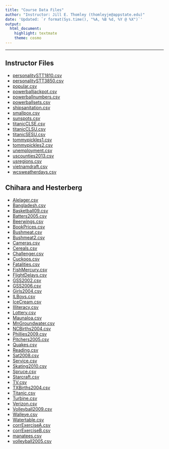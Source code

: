 ```yaml
---
title: "Course Data Files"
author: "Instructor: Jill E. Thomley (thomleyje@appstate.edu)"
date: 'Updated: `r format(Sys.time(), "%A, %B %d, %Y @ %X")`'
output: 
  html_document: 
    highlight: textmate
    theme: cosmo
---
```


<hr>

## Instructor Files {-}

* [personalitySTT1810.csv](https://raw.githubusercontent.com/STAT-JET-ASU/Datasets/master/Chihara/personalitySTT1810.csv)
* [personalitySTT3850.csv](https://raw.githubusercontent.com/STAT-JET-ASU/Datasets/master/Chihara/personalitySTT3850.csv)
* [popular.csv](https://raw.githubusercontent.com/STAT-JET-ASU/Datasets/master/Chihara/popular.csv)
* [powerballjackpot.csv](https://raw.githubusercontent.com/STAT-JET-ASU/Datasets/master/Chihara/powerballjackpot.csv)
* [powerballnumbers.csv](https://raw.githubusercontent.com/STAT-JET-ASU/Datasets/master/Chihara/powerballnumbers.csv)
* [powerballsets.csv](https://raw.githubusercontent.com/STAT-JET-ASU/Datasets/master/Chihara/powerballsets.csv)
* [shipsanitation.csv](https://raw.githubusercontent.com/STAT-JET-ASU/Datasets/master/Chihara/shipsanitation.csv)
* [smallpox.csv](https://raw.githubusercontent.com/STAT-JET-ASU/Datasets/master/Chihara/smallpox.csv)
* [sunspots.csv](https://raw.githubusercontent.com/STAT-JET-ASU/Datasets/master/Chihara/sunspots.csv)
* [titanicCLSE.csv](https://raw.githubusercontent.com/STAT-JET-ASU/Datasets/master/Chihara/titanicCLSE.csv)
* [titanicCLSU.csv](https://raw.githubusercontent.com/STAT-JET-ASU/Datasets/master/Chihara/titanicCLSU.csv)
* [titanicSESU.csv](https://raw.githubusercontent.com/STAT-JET-ASU/Datasets/master/Chihara/titanicSESU.csv)
* [tommypickles1.csv](https://raw.githubusercontent.com/STAT-JET-ASU/Datasets/master/Chihara/tommypickles1.csv)
* [tommypickles2.csv](https://raw.githubusercontent.com/STAT-JET-ASU/Datasets/master/Chihara/tommypickles2.csv)
* [unemployment.csv](https://raw.githubusercontent.com/STAT-JET-ASU/Datasets/master/Chihara/unemployment.csv)
* [uscounties2013.csv](https://raw.githubusercontent.com/STAT-JET-ASU/Datasets/master/Chihara/uscounties2013.csv)
* [usregions.csv](https://raw.githubusercontent.com/STAT-JET-ASU/Datasets/master/Chihara/usregions.csv)
* [vietnamdraft.csv](https://raw.githubusercontent.com/STAT-JET-ASU/Datasets/master/Chihara/vietnamdraft.csv)
* [wcsweatherdays.csv](https://raw.githubusercontent.com/STAT-JET-ASU/Datasets/master/Chihara/wcsweatherdays.csv)

## Chihara and Hesterberg {-}

* [Alelager.csv](https://raw.githubusercontent.com/STAT-JET-ASU/Datasets/master/Chihara/Alelager.csv)
* [Bangladesh.csv](https://raw.githubusercontent.com/STAT-JET-ASU/Datasets/master/Chihara/Bangladesh.csv)
* [Basketball09.csv](https://raw.githubusercontent.com/STAT-JET-ASU/Datasets/master/Chihara/Basketball09.csv)
* [Batters2005.csv](https://raw.githubusercontent.com/STAT-JET-ASU/Datasets/master/Chihara/Batters2005.csv)
* [Beerwings.csv](https://raw.githubusercontent.com/STAT-JET-ASU/Datasets/master/Chihara/Beerwings.csv)
* [BookPrices.csv](https://raw.githubusercontent.com/STAT-JET-ASU/Datasets/master/Chihara/BookPrices.csv)
* [Bushmeat.csv](https://raw.githubusercontent.com/STAT-JET-ASU/Datasets/master/Chihara/Bushmeat.csv)
* [Bushmeat2.csv](https://raw.githubusercontent.com/STAT-JET-ASU/Datasets/master/Chihara/Bushmeat2.csv)
* [Cameras.csv](https://raw.githubusercontent.com/STAT-JET-ASU/Datasets/master/Chihara/Cameras.csv)
* [Cereals.csv](https://raw.githubusercontent.com/STAT-JET-ASU/Datasets/master/Chihara/Cereals.csv)
* [Challenger.csv](https://raw.githubusercontent.com/STAT-JET-ASU/Datasets/master/Chihara/Challenger.csv)
* [Cuckoos.csv](https://raw.githubusercontent.com/STAT-JET-ASU/Datasets/master/Chihara/Cuckoos.csv)
* [Fatalities.csv](https://raw.githubusercontent.com/STAT-JET-ASU/Datasets/master/Chihara/Fatalities.csv)
* [FishMercury.csv](https://raw.githubusercontent.com/STAT-JET-ASU/Datasets/master/Chihara/FishMercury.csv)
* [FlightDelays.csv](https://raw.githubusercontent.com/STAT-JET-ASU/Datasets/master/Chihara/FlightDelays.csv)
* [GSS2002.csv](https://raw.githubusercontent.com/STAT-JET-ASU/Datasets/master/Chihara/GSS2002.csv)
* [GSS2006.csv](https://raw.githubusercontent.com/STAT-JET-ASU/Datasets/master/Chihara/GSS2006.csv)
* [Girls2004.csv](https://raw.githubusercontent.com/STAT-JET-ASU/Datasets/master/Chihara/Girls2004.csv)
* [ILBoys.csv](https://raw.githubusercontent.com/STAT-JET-ASU/Datasets/master/Chihara/ILBoys.csv)
* [IceCream.csv](https://raw.githubusercontent.com/STAT-JET-ASU/Datasets/master/Chihara/IceCream.csv)
* [Illiteracy.csv](https://raw.githubusercontent.com/STAT-JET-ASU/Datasets/master/Chihara/Illiteracy.csv)
* [Lottery.csv](https://raw.githubusercontent.com/STAT-JET-ASU/Datasets/master/Chihara/Lottery.csv)
* [Maunaloa.csv](https://raw.githubusercontent.com/STAT-JET-ASU/Datasets/master/Chihara/Maunaloa.csv)
* [MnGroundwater.csv](https://raw.githubusercontent.com/STAT-JET-ASU/Datasets/master/Chihara/MnGroundwater.csv)
* [NCBirths2004.csv](https://raw.githubusercontent.com/STAT-JET-ASU/Datasets/master/Chihara/NCBirths2004.csv)
* [Phillies2009.csv](https://raw.githubusercontent.com/STAT-JET-ASU/Datasets/master/Chihara/Phillies2009.csv)
* [Pitchers2005.csv](https://raw.githubusercontent.com/STAT-JET-ASU/Datasets/master/Chihara/Pitchers2005.csv)
* [Quakes.csv](https://raw.githubusercontent.com/STAT-JET-ASU/Datasets/master/Chihara/Quakes.csv)
* [Reading.csv](https://raw.githubusercontent.com/STAT-JET-ASU/Datasets/master/Chihara/Reading.csv)
* [Sat2008.csv](https://raw.githubusercontent.com/STAT-JET-ASU/Datasets/master/Chihara/Sat2008.csv)
* [Service.csv](https://raw.githubusercontent.com/STAT-JET-ASU/Datasets/master/Chihara/Service.csv)
* [Skating2010.csv](https://raw.githubusercontent.com/STAT-JET-ASU/Datasets/master/Chihara/Skating2010.csv)
* [Spruce.csv](https://raw.githubusercontent.com/STAT-JET-ASU/Datasets/master/Chihara/Spruce.csv)
* [Starcraft.csv](https://raw.githubusercontent.com/STAT-JET-ASU/Datasets/master/Chihara/Starcraft.csv)
* [TV.csv](https://raw.githubusercontent.com/STAT-JET-ASU/Datasets/master/Chihara/TV.csv)
* [TXBirths2004.csv](https://raw.githubusercontent.com/STAT-JET-ASU/Datasets/master/Chihara/TXBirths2004.csv)
* [Titanic.csv](https://raw.githubusercontent.com/STAT-JET-ASU/Datasets/master/Chihara/Titanic.csv)
* [Turbine.csv](https://raw.githubusercontent.com/STAT-JET-ASU/Datasets/master/Chihara/Turbine.csv)
* [Verizon.csv](https://raw.githubusercontent.com/STAT-JET-ASU/Datasets/master/Chihara/Verizon.csv)
* [Volleyball2009.csv](https://raw.githubusercontent.com/STAT-JET-ASU/Datasets/master/Chihara/Volleyball2009.csv)
* [Walleye.csv](https://raw.githubusercontent.com/STAT-JET-ASU/Datasets/master/Chihara/Walleye.csv)
* [Watertable.csv](https://raw.githubusercontent.com/STAT-JET-ASU/Datasets/master/Chihara/Watertable.csv)
* [corrExerciseA.csv](https://raw.githubusercontent.com/STAT-JET-ASU/Datasets/master/Chihara/corrExerciseA.csv)
* [corrExerciseB.csv](https://raw.githubusercontent.com/STAT-JET-ASU/Datasets/master/Chihara/corrExerciseB.csv)
* [manatees.csv](https://raw.githubusercontent.com/STAT-JET-ASU/Datasets/master/Chihara/manatees.csv)
* [volleyball2005.csv](https://raw.githubusercontent.com/STAT-JET-ASU/Datasets/master/Chihara/volleyball2005.csv)
